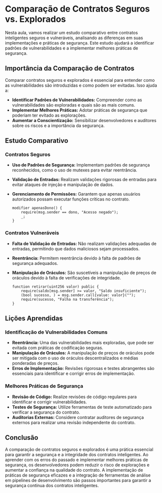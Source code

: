 # Comparação de Contratos Seguros vs. Explorados

Nesta aula, vamos realizar um estudo comparativo entre contratos inteligentes seguros e vulneráveis, analisando as diferenças em suas implementações e práticas de segurança. Este estudo ajudará a identificar padrões de vulnerabilidades e a implementar melhores práticas de segurança.

## Importância da Comparação de Contratos

Comparar contratos seguros e explorados é essencial para entender como as vulnerabilidades são introduzidas e como podem ser evitadas. Isso ajuda a:

- **Identificar Padrões de Vulnerabilidades:** Compreender como as vulnerabilidades são exploradas e quais são as mais comuns.
- **Implementar Melhores Práticas:** Adotar práticas de segurança que poderiam ter evitado as explorações.
- **Aumentar a Conscientização:** Sensibilizar desenvolvedores e auditores sobre os riscos e a importância da segurança.

## Estudo Comparativo

### Contratos Seguros

- **Uso de Padrões de Segurança:** Implementam padrões de segurança reconhecidos, como o uso de mutexes para evitar reentrância.
- **Validação de Entradas:** Realizam validações rigorosas de entradas para evitar ataques de injeção e manipulação de dados.
- **Gerenciamento de Permissões:** Garantem que apenas usuários autorizados possam executar funções críticas no contrato.

  ```solidity
  modifier apenasDono() {
      require(msg.sender == dono, "Acesso negado");
      _;
  }
  ```

### Contratos Vulneráveis

- **Falta de Validação de Entradas:** Não realizam validações adequadas de entradas, permitindo que dados maliciosos sejam processados.
- **Reentrância:** Permitem reentrância devido à falta de padrões de segurança adequados.
- **Manipulação de Oráculos:** São suscetíveis a manipulação de preços de oráculos devido à falta de verificações de integridade.

  ```solidity
  function retirar(uint256 valor) public {
      require(saldo[msg.sender] >= valor, "Saldo insuficiente");
      (bool sucesso, ) = msg.sender.call{value: valor}("");
      require(sucesso, "Falha na transferência");
  }
  ```

## Lições Aprendidas

### Identificação de Vulnerabilidades Comuns

- **Reentrância:** Uma das vulnerabilidades mais exploradas, que pode ser evitada com práticas de codificação seguras.
- **Manipulação de Oráculos:** A manipulação de preços de oráculos pode ser mitigada com o uso de oráculos descentralizados e médias ponderadas de preços.
- **Erros de Implementação:** Revisões rigorosas e testes abrangentes são essenciais para identificar e corrigir erros de implementação.

### Melhores Práticas de Segurança

- **Revisão de Código:** Realize revisões de código regulares para identificar e corrigir vulnerabilidades.
- **Testes de Segurança:** Utilize ferramentas de teste automatizado para verificar a segurança do contrato.
- **Auditorias Externas:** Considere contratar auditores de segurança externos para realizar uma revisão independente do contrato.

## Conclusão

A comparação de contratos seguros e explorados é uma prática essencial para garantir a segurança e a integridade dos contratos inteligentes. Ao aprender com os erros do passado e implementar melhores práticas de segurança, os desenvolvedores podem reduzir o risco de explorações e aumentar a confiança na qualidade do contrato. A implementação de práticas de segurança eficazes e a integração de ferramentas de análise em pipelines de desenvolvimento são passos importantes para garantir a segurança contínua dos contratos inteligentes.
